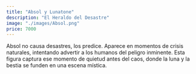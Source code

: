 ```yaml
---
title: "Absol y Lunatone"
description: "El Heraldo del Desastre"
image: "./images/Absol.png"
price: 7000
---
```


Absol no causa desastres, los predice. Aparece en momentos de crisis naturales, intentando advertir a los humanos del peligro inminente. Esta figura captura ese momento de quietud antes del caos, donde la luna y la bestia se funden en una escena mística.